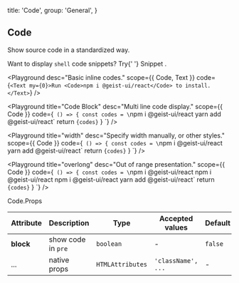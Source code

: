 
  title: 'Code',
  group: 'General',
}

## Code

Show source code in a standardized way.

<Note>
  Want to display <Code>shell</Code> code snippets? Try{' '}
  <NextLink href="/en-us/components/snippet">
    <Link color>Snippet</Link>
  </NextLink>
  .
</Note>

<Playground
  desc="Basic inline codes."
  scope={{ Code, Text }}
  code={`
<Text my={0}>Run <Code>npm i @geist-ui/react</Code> to install.</Text>
`}
/>

<Playground
  title="Code Block"
  desc="Multi line code display."
  scope={{ Code }}
  code={`
() => {
  const codes = \`npm i @geist-ui/react
yarn add @geist-ui/react\`
  return <Code block my={0}>{codes}</Code>
}
`}
/>

<Playground
  title="width"
  desc="Specify width manually, or other styles."
  scope={{ Code }}
  code={`
() => {
  const codes = \`npm i @geist-ui/react
yarn add @geist-ui/react\`
  return <Code block width="50%" my={0}>{codes}</Code>
}
`}
/>

<Playground
  title="overlong"
  desc="Out of range presentation."
  scope={{ Code }}
  code={`
() => {
  const codes = \`npm i @geist-ui/react npm i @geist-ui/react npm i @geist-ui/react
yarn add @geist-ui/react\`
  return <Code block width="50%" my={0}>{codes}</Code>
}
`}
/>

<Attributes edit="/pages/en-us/components/code.mdx">
<Attributes.Title>Code.Props</Attributes.Title>

| Attribute | Description        | Type             | Accepted values    | Default |
| --------- | ------------------ | ---------------- | ------------------ | ------- |
| **block** | show code in `pre` | `boolean`        | -                  | `false` |
| ...       | native props       | `HTMLAttributes` | `'className', ...` | -       |

</Attributes>

